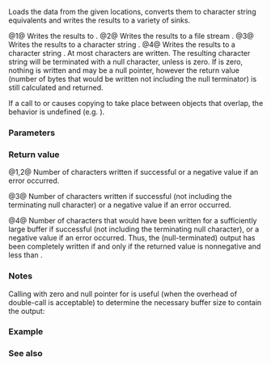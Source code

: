 {{cpp/title|printf|fprintf|sprintf|snprintf}}
{{cpp/io/c/navbar}}
{{dcl begin}}
{{dcl header|cstdio}}
{{dcl|num=1|
int printf( const char* format, ... );
}}
{{dcl|num=2|
int fprintf( std::FILE* stream, const char* format, ... );
}}
{{dcl|num=3|
int sprintf( char* buffer, const char* format, ... );
}}
{{dcl|num=4|since=c++11|
int snprintf( char* buffer, std::size_t buf_size, const char* format, ... );
}}
{{dcl end}}

Loads the data from the given locations, converts them to character string equivalents and writes the results to a variety of sinks.

@1@ Writes the results to {{lc|stdout}}.
@2@ Writes the results to a file stream {{c|stream}}.
@3@ Writes the results to a character string {{c|buffer}}.
@4@ Writes the results to a character string {{c|buffer}}. At most {{c|buf_size - 1}} characters are written. The resulting character string will be terminated with a null character, unless {{c|buf_size}} is zero. If {{c|buf_size}} is zero, nothing is written and {{c|buffer}} may be a null pointer, however the return value (number of bytes that would be written not including the null terminator) is still calculated and returned.

If a call to {{tt|sprintf}} or {{tt|snprintf}} causes copying to take place between objects that overlap, the behavior is undefined (e.g. {{c|sprintf(buf, "%s text", buf);}}).

===Parameters===
{{par begin}}
{{par|stream|output file stream to write to}}
{{par|buffer|pointer to a character string to write to}}
{{par|buf_size|up to {{c|buf_size - 1}} characters may be written, plus the null terminator}}
{{par|format|pointer to a null-terminated multibyte string specifying how to interpret the data}}
{{par|...|arguments specifying data to print. If any argument after {{lsd|cpp/language/variadic_arguments#Default argument promotions}} is not the type expected by the corresponding conversion specification (the expected type is the promoted type or a compatible type of the promoted type), or if there are fewer arguments than required by {{c|format}}, the behavior is undefined. If there are more arguments than required by {{c|format}}, the extraneous arguments are evaluated and ignored}}
{{par end}}

{{cpp/io/c/printf format}}

===Return value===
@1,2@ Number of characters written if successful or a negative value if an error occurred.

@3@ Number of characters written if successful (not including the terminating null character) or a negative value if an error occurred.

@4@ Number of characters that would have been written for a sufficiently large buffer if successful (not including the terminating null character), or a negative value if an error occurred. Thus, the (null-terminated) output has been completely written if and only if the returned value is nonnegative and less than {{c|buf_size}}.

===Notes===
{{cpp/io/c/printf posix note}}

Calling {{tt|std::snprintf}} with zero {{c|buf_size}} and null pointer for {{c|buffer}} is useful (when the overhead of double-call is acceptable) to determine the necessary buffer size to contain the output:
{{source|1=
auto fmt = "sqrt(2) = %f";
int sz = std::snprintf(nullptr, 0, fmt, std::sqrt(2));
std::vector&lt;char&gt; buf(sz + 1); // note +1 for null terminator
std::sprintf(buf.data(), fmt, std::sqrt(2)); // certain to fit
}}

===Example===
{{example
|code=
#include &lt;cinttypes&gt;
#include &lt;cstdint&gt;
#include &lt;cstdio&gt;
#include &lt;limits&gt;

int main()
{
    const char* s = "Hello";
    std::printf("Strings:\n"); // same as std::puts("Strings:");
    std::printf("\t[%10s]\n", s);
    std::printf("\t[%-10s]\n", s);
    std::printf("\t[%*s]\n", 10, s);
    std::printf("\t[%-10.*s]\n", 4, s);
    std::printf("\t[%-*.*s]\n", 10, 4, s);

    std::printf("Characters:\t%c %%\n", 'A');

    std::printf("Integers:\n");
    std::printf("\tDecimal:    \t%i %d %.6i %i %.0i %+i %i\n",
                                  1, 2,   3, 0,   0,  4,-4);
    std::printf("\tHexadecimal:\t%x %x %X %#x\n",
                                  5,10,10,  6);
    std::printf("\tOctal:      \t%o %#o %#o\n",
                                 10, 10,  4);

    std::printf("Floating point:\n");
    std::printf("\tRounding:\t%f %.0f %.32f\n", 1.5, 1.5, 1.3);
    std::printf("\tPadding:\t%05.2f %.2f %5.2f\n", 1.5, 1.5, 1.5);
    std::printf("\tScientific:\t%E %e\n", 1.5, 1.5);
    std::printf("\tHexadecimal:\t%a %A\n", 1.5, 1.5);
    std::printf("\tSpecial values:\t0/0=%g 1/0=%g\n", 0.0/0.0, 1.0/0.0);

    std::printf("Variable width control:\n");
    std::printf("\tright-justified variable width: '%*c'\n", 5, 'x');
    int r = std::printf("\tleft-justified variable width : '%*c'\n", -5, 'x');
    std::printf("(the last printf printed %d characters)\n", r);

    std::printf("Fixed-width types:\n");
    std::uint32_t val = std::numeric_limits&lt;std::uint32_t&gt;::max();
    std::printf("\tLargest 32-bit value is %" PRIu32 " or %#" PRIx32 "\n",
                                                 val,            val);
}
|p=true
|output=
Strings:
	[     Hello]
	[Hello     ]
	[     Hello]
	[Hell      ]
	[Hell      ]
Characters:	A %
Integers:
	Decimal:    	1 2 000003 0  +4 -4
	Hexadecimal:	5 a A 0x6
	Octal:      	12 012 04
Floating point:
	Rounding:	1.500000 2 1.30000000000000004440892098500626
	Padding:	01.50 1.50  1.50
	Scientific:	1.500000E+00 1.500000e+00
	Hexadecimal:	0x1.8p+0 0X1.8P+0
	Special values:	0/0=-nan 1/0=inf
Variable width control:
	right-justified variable width: '    x'
	left-justified variable width : 'x    '
(the last printf printed 41 characters)
Fixed-width types:
	Largest 32-bit value is 4294967295 or 0xffffffff
}}

===See also===
{{dsc begin}}
{{dsc inc|cpp/io/c/dsc fwprintf}}
{{dsc inc|cpp/io/c/dsc vfprintf}}
{{dsc inc|cpp/io/c/dsc fputs}}
{{dsc inc|cpp/io/c/dsc fscanf}}
{{dsc inc|cpp/utility/dsc to_chars}}
{{dsc inc|cpp/io/dsc print}}
{{dsc inc|cpp/io/dsc println}}
{{dsc see c|c/io/fprintf|printf|fprintf|sprintf|snprintf}}
{{dsc end}}

{{langlinks|de|es|fr|it|ja|pt|ru|zh}}